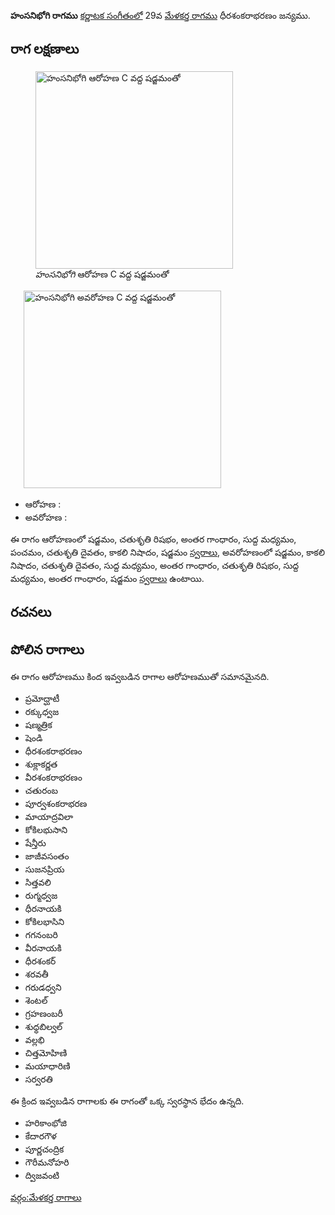 {{Infobox ragam
	| name          	= హంసనిభోగి
	| synonym	    	= 
	| mela          	= 
	| chakra        	= 
	| janaka        	= 
	| type          	= సంపూర్ణ-షడవ
	| arohanam      	= {{svaraC|S|R2|G3|M1|P|D2|N3|S'}} 
	| avarohanam    	= {{svaraC|S'|N3|D2|M1|G3|R2|M1|G3|S}}
	| jeeva         	=
	| chhaya        	=
	| nyasa         	=
	| vishesha      	= 
	| equivalent  		= 
}}
{{కర్ణాటక సంగీత రాగాలు}}
'''హంసనిభోగి రాగము''' [[కర్ణాటక సంగీతం]]లో 29వ [[మేళకర్త రాగము]] ధీరశంకరాభరణం జన్యము. 


==రాగ లక్షణాలు==
[[Image:hamsanibhogi_ar_kb2wiki.png|thumb|right|316px|''హంసనిభోగి'' ఆరోహణ C వద్ద షడ్జమంతో]]
	[[Image:hamsanibhogi_av_kb2wiki.png|thumb|right|316px|''హంసనిభోగి'' అవరోహణ C వద్ద షడ్జమంతో]]

* ఆరోహణ : {{svaraC|S|R2|G3|M1|P|D2|N3|S'}} 
* అవరోహణ : {{svaraC|S'|N3|D2|M1|G3|R2|M1|G3|S}}

ఈ రాగం ఆరోహణంలో షడ్జమం, చతుశృతి రిషభం, అంతర గాంధారం, సుద్ద మధ్యమం, పంచమం, చతుశృతి దైవతం, కాకలి  నిషాదం, షడ్జమం [[స్వరాలు]], అవరోహణంలో షడ్జమం, కాకలి  నిషాదం, చతుశృతి దైవతం, సుద్ద మధ్యమం, అంతర గాంధారం, చతుశృతి రిషభం, సుద్ద మధ్యమం, అంతర గాంధారం, షడ్జమం [[స్వరాలు]] ఉంటాయి.

==రచనలు==



==పోలిన రాగాలు==
ఈ రాగం ఆరోహణము కింద ఇవ్వబడిన రాగాల ఆరోహణముతో సమానమైనది.
* ప్రమోద్ఘాటీ
* రక్కుధ్వజ
* షణ్మత్రిక
* షెండి
* ధీరశంకరాభరణం
* శుక్లాకర్ణత
* వీరశంకరాభరణం
* చతురంబ
* పూర్వశంకరాభరణ
* మాయాద్రవిలా
* కోకిలభుసాని
* షేన్తీరు
* జాజీవసంతం
* సుజనప్రియ
* సిత్తవలి
*  రుగ్మధ్వజ
* ధీరనాయకి
* కోకిలభాసిని
* గగనంబరి
*  వీరనాయకి
* ధీరశంకర్
*  శరవతీ
* గరుడధ్వని
* శెంటల్
*  గ్రహణంబరీ
*  శుధ్ధబిల్వల్
* వల్లభి
* చిత్తమోహిణి
* మయాధారిణి
* సర్వరతి

ఈ క్రింద ఇవ్వబడిన రాగాలకు ఈ రాగంతో ఒక్క స్వరస్థాన భేదం ఉన్నది.
* హరికాంభోజి
* కేదారగౌళ
* పూర్ణచంద్రిక
* గౌరీమనోహరి
* ద్విజవంటి



[[వర్గం:మేళకర్త రాగాలు]]
